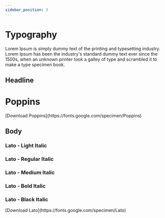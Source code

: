 ```yaml
---
sidebar_position: 3
---
```


# Typography

Lorem Ipsum is simply dummy text of the printing and typesetting industry. Lorem Ipsum has been the industry's standard dummy text ever since the 1500s, when an unknown printer took a galley of type and scrambled it to make a type specimen book.

## Headline

<h1 className="font-poppins">Poppins</h1>
[Download Poppins](https://fonts.google.com/specimen/Poppins)

## Body

<h3 className="font-lato font-light font-body-component">
  Lato - Light <span className="font-italic">Italic</span>
</h3>
<h3 className="font-lato font-normal font-body-component">
  Lato - Regular <span className="font-italic">Italic</span>
</h3>
<h3 className="font-lato font-medium font-body-component">
  Lato - Medium <span className="font-italic">Italic</span>
</h3>
<h3 className="font-lato font-bold font-body-component">
  Lato - Bold <span className="font-italic">Italic</span>
</h3>
<h3 className="font-lato font-black font-body-component">
  Lato - Black <span className="font-italic">Italic</span>
</h3>
[Download Lato](https://fonts.google.com/specimen/Lato)
